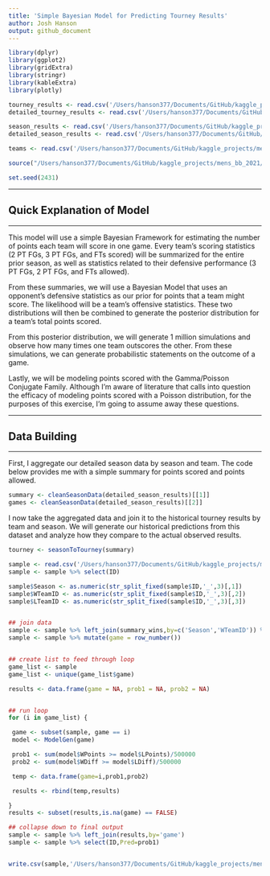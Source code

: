 ```yaml
---
title: 'Simple Bayesian Model for Predicting Tourney Results'
author: Josh Hanson
output: github_document
---
```


```r
library(dplyr)
library(ggplot2)
library(gridExtra)
library(stringr)
library(kableExtra)
library(plotly)
```

```r
tourney_results <- read.csv('/Users/hanson377/Documents/GitHub/kaggle_projects/mens_bb_2021/data_part_ii/MNCAATourneyCompactResults.csv')
detailed_tourney_results <- read.csv('/Users/hanson377/Documents/GitHub/kaggle_projects/mens_bb_2021/data_part_ii/MNCAATourneyDetailedResults.csv')

season_results <- read.csv('/Users/hanson377/Documents/GitHub/kaggle_projects/mens_bb_2021/data_part_ii/MRegularSeasonCompactResults.csv')
detailed_season_results <- read.csv('/Users/hanson377/Documents/GitHub/kaggle_projects/mens_bb_2021/data_part_ii/MRegularSeasonDetailedResults.csv')

teams <- read.csv('/Users/hanson377/Documents/GitHub/kaggle_projects/mens_bb_2021/data_part_ii/MTeams.csv')

source("/Users/hanson377/Documents/GitHub/kaggle_projects/mens_bb_2021/functions.R")

set.seed(2431)
```


* * *

## **Quick Explanation of Model**

* * *

This model will use a simple Bayesian Framework for estimating the number of points each team will score in one game.  Every team's scoring statistics (2 PT FGs, 3 PT FGs, and FTs scored) will be summarized for the entire prior season, as well as statistics related to their defensive performance (3 PT FGs, 2 PT FGs, and FTs allowed).

From these summaries, we will use a Bayesian Model that uses an opponent's defensive statistics as our prior for points that a team might score.  The likelihood will be a team's offensive statistics.  These two distributions will then be combined to generate the posterior distribution for a team's total points scored.

From this posterior distribution, we will generate 1 million simulations and observe how many times one team outscores the other.  From these simulations, we can generate probabilistic statements on the outcome of a game.

Lastly, we will be modeling points scored with the Gamma/Poisson Conjugate Family.  Although I'm aware of literature that calls into question the efficacy of modeling points scored with a Poisson distribution,  for the purposes of this exercise, I'm going to assume away these questions.

* * *

## **Data Building**

* * *

First, I aggregate our detailed season data by season and team.  The code below provides me with a simple summary for points scored and points allowed.

```r
summary <- cleanSeasonData(detailed_season_results)[[1]]
games <- cleanSeasonData(detailed_season_results)[[2]]

```

I now take the aggregated data and join it to the historical tourney results by team and season.  We will generate our historical predictions from this dataset and analyze how they compare to the actual observed results.

```r
tourney <- seasonToTourney(summary)
```

```r
sample <- read.csv('/Users/hanson377/Documents/GitHub/kaggle_projects/mens_bb_2021/data_part_ii/MSampleSubmissionStage2.csv')
sample <- sample %>% select(ID)

sample$Season <- as.numeric(str_split_fixed(sample$ID,'_',3)[,1])
sample$WTeamID <- as.numeric(str_split_fixed(sample$ID,'_',3)[,2])
sample$LTeamID <- as.numeric(str_split_fixed(sample$ID,'_',3)[,3])


## join data
sample <- sample %>% left_join(summary_wins,by=c('Season','WTeamID')) %>% left_join(summary_losses,by=c('Season','LTeamID'))
sample <- sample %>% mutate(game = row_number())


## create list to feed through loop
game_list <- sample
game_list <- unique(game_list$game)

results <- data.frame(game = NA, prob1 = NA, prob2 = NA)


## run loop
for (i in game_list) {

 game <- subset(sample, game == i)
 model <- ModelGen(game)

 prob1 <- sum(model$WPoints >= model$LPoints)/500000
 prob2 <- sum(model$WDiff >= model$LDiff)/500000

 temp <- data.frame(game=i,prob1,prob2)

 results <- rbind(temp,results)

}
results <- subset(results,is.na(game) == FALSE)

## collapse down to final output
sample <- sample %>% left_join(results,by='game')
sample <- sample %>% select(ID,Pred=prob1)


write.csv(sample,'/Users/hanson377/Documents/GitHub/kaggle_projects/mens_bb_2021/2021preds.csv', row.names=FALSE)

```
